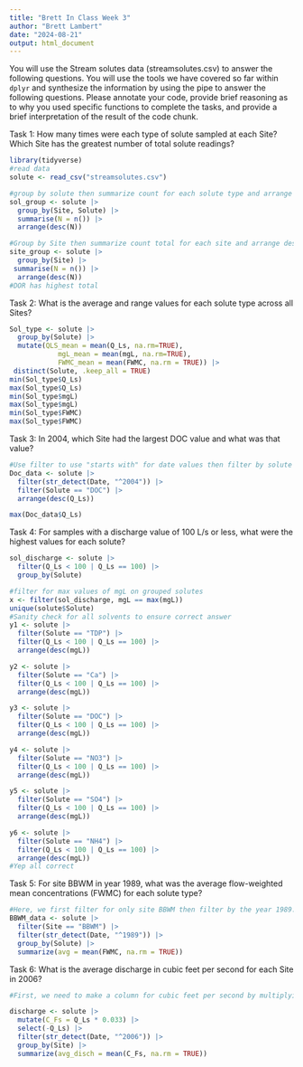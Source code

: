 ```yaml
---
title: "Brett In Class Week 3"
author: "Brett Lambert"
date: "2024-08-21"
output: html_document
---
```


You will use the Stream solutes data (streamsolutes.csv) to answer the following questions. You will use the tools we have covered so far within `dplyr` and synthesize the information by using the pipe to answer the following questions. Please annotate your code, provide brief reasoning as to why you used specific functions to complete the tasks, and provide a brief interpretation of the result of the code chunk.

Task 1: How many times were each type of solute sampled at each Site? 
Which Site has the greatest number of total solute readings? 

```r
library(tidyverse)
#read data
solute <- read_csv("streamsolutes.csv")

#group by solute then summarize count for each solute type and arrange descending
sol_group <- solute |>
  group_by(Site, Solute) |>
  summarise(N = n()) |>
  arrange(desc(N))

#Group by Site then summarize count total for each site and arrange descending
site_group <- solute |>
  group_by(Site) |>
 summarise(N = n()) |>
  arrange(desc(N))
#DOR has highest total

```

Task 2: What is the average and range values for each solute type across all Sites? 
```r
Sol_type <- solute |>
  group_by(Solute) |>
  mutate(QLS_mean = mean(Q_Ls, na.rm=TRUE), 
            mgL_mean = mean(mgL, na.rm=TRUE), 
            FWMC_mean = mean(FWMC, na.rm = TRUE)) |>
 distinct(Solute, .keep_all = TRUE)
min(Sol_type$Q_Ls)
max(Sol_type$Q_Ls)
min(Sol_type$mgL)
max(Sol_type$mgL)
min(Sol_type$FWMC)
max(Sol_type$FWMC)
```

Task 3: In 2004, which Site had the largest DOC value and what was that value? 

```r
#Use filter to use "starts with" for date values then filter by solute DOC and arrange. Finally print max value
Doc_data <- solute |>
  filter(str_detect(Date, "^2004")) |>
  filter(Solute == "DOC") |>
  arrange(desc(Q_Ls))

max(Doc_data$Q_Ls)
```

Task 4: For samples with a discharge value of 100 L/s or less, what were the highest values for each solute? 

```r
sol_discharge <- solute |>
  filter(Q_Ls < 100 | Q_Ls == 100) |>
  group_by(Solute)

#filter for max values of mgL on grouped solutes
x <- filter(sol_discharge, mgL == max(mgL))
unique(solute$Solute)
#Sanity check for all solvents to ensure correct answer
y1 <- solute |>
  filter(Solute == "TDP") |>
  filter(Q_Ls < 100 | Q_Ls == 100) |>
  arrange(desc(mgL))

y2 <- solute |>
  filter(Solute == "Ca") |>
  filter(Q_Ls < 100 | Q_Ls == 100) |>
  arrange(desc(mgL))

y3 <- solute |>
  filter(Solute == "DOC") |>
  filter(Q_Ls < 100 | Q_Ls == 100) |>
  arrange(desc(mgL))

y4 <- solute |>
  filter(Solute == "NO3") |>
  filter(Q_Ls < 100 | Q_Ls == 100) |>
  arrange(desc(mgL))

y5 <- solute |>
  filter(Solute == "SO4") |>
  filter(Q_Ls < 100 | Q_Ls == 100) |>
  arrange(desc(mgL))

y6 <- solute |>
  filter(Solute == "NH4") |>
  filter(Q_Ls < 100 | Q_Ls == 100) |>
  arrange(desc(mgL))
#Yep all correct
```

Task 5: For site BBWM in year 1989, what was the average flow-weighted mean concentrations (FWMC) for each solute type? 

```r
#Here, we first filter for only site BBWM then filter by the year 1989. Next, we group by Solute and summarize with the mean function on the FWMC col
BBWM_data <- solute |>
  filter(Site == "BBWM") |>
  filter(str_detect(Date, "^1989")) |>
  group_by(Solute) |>
  summarize(avg = mean(FWMC, na.rm = TRUE))
```

Task 6: What is the average discharge in cubic feet per second for each Site in 2006?

```r
#First, we need to make a column for cubic feet per second by multiplying Q_Ls by 0.033 (conversion source: https://www.convertunits.com/from/cubic+feet+per+second/to/quart/second) then drop the Q_Ls column (not necessary but we already made the conversion so it reduces confusion). Finally, we filter by year 2006, group by site and then summarize with the average of C_Fs while removing NAs. 

discharge <- solute |>
  mutate(C_Fs = Q_Ls * 0.033) |>
  select(-Q_Ls) |>
  filter(str_detect(Date, "^2006")) |>
  group_by(Site) |>
  summarize(avg_disch = mean(C_Fs, na.rm = TRUE))
```



